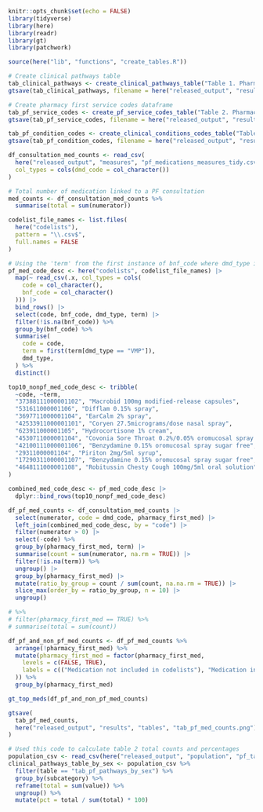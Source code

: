 ```r
knitr::opts_chunk$set(echo = FALSE)
library(tidyverse)
library(here)
library(readr)
library(gt)
library(patchwork)
```

```r
source(here("lib", "functions", "create_tables.R"))
```

```r
# Create clinical pathways table
tab_clinical_pathways <- create_clinical_pathways_table("Table 1. Pharmacy First population criteria")
gtsave(tab_clinical_pathways, filename = here("released_output", "results", "tables", "tab_pf_condition_criteria.png"))
```

```r
# Create pharmacy first service codes dataframe
tab_pf_service_codes <- create_pf_service_codes_table("Table 2. Pharmacy First consultation codes")
gtsave(tab_pf_service_codes, filename = here("released_output", "results", "tables", "tab_pf_service_codelist.png"))
```

```r
tab_pf_condition_codes <- create_clinical_conditions_codes_table("Table 3. Pharmacy First condition codes")
gtsave(tab_pf_condition_codes, filename = here("released_output", "results", "tables", "tab_pf_condition_codes.png"))
```

```r
df_consultation_med_counts <- read_csv(
  here("released_output", "measures", "pf_medications_measures_tidy.csv"),
  col_types = cols(dmd_code = col_character())
)

# Total number of medication linked to a PF consultation
med_counts <- df_consultation_med_counts %>%
  summarise(total = sum(numerator))

codelist_file_names <- list.files(
  here("codelists"),
  pattern = "\\.csv$",
  full.names = FALSE
)

# Using the 'term' from the first instance of bnf_code where dmd_type is VMP
pf_med_code_desc <- here("codelists", codelist_file_names) |>
  map(~ read_csv(.x, col_types = cols(
    code = col_character(),
    bnf_code = col_character()
  ))) |>
  bind_rows() |>
  select(code, bnf_code, dmd_type, term) |>
  filter(!is.na(bnf_code)) %>%
  group_by(bnf_code) %>%
  summarise(
    code = code,
    term = first(term[dmd_type == "VMP"]),
    dmd_type,
  ) %>%
  distinct()

top10_nonpf_med_code_desc <- tribble(
  ~code, ~term,
  "37388111000001102", "Macrobid 100mg modified-release capsules",
  "531611000001106", "Difflam 0.15% spray",
  "3697711000001104", "EarCalm 2% spray",
  "42533911000001101", "Coryen 27.5micrograms/dose nasal spray",
  "623911000001105", "Hydrocortisone 1% cream",
  "4530711000001104", "Covonia Sore Throat 0.2%/0.05% oromucosal spray menthol",
  "42100111000001106", "Benzydamine 0.15% oromucosal spray sugar free",
  "29311000001104", "Piriton 2mg/5ml syrup",
  "17290311000001107", "Benzydamine 0.15% oromucosal spray sugar free",
  "4648111000001108", "Robitussin Chesty Cough 100mg/5ml oral solution"
)

combined_med_code_desc <- pf_med_code_desc |>
  dplyr::bind_rows(top10_nonpf_med_code_desc)

df_pf_med_counts <- df_consultation_med_counts |>
  select(numerator, code = dmd_code, pharmacy_first_med) |>
  left_join(combined_med_code_desc, by = "code") |>
  filter(numerator > 0) |>
  select(-code) %>%
  group_by(pharmacy_first_med, term) |>
  summarise(count = sum(numerator, na.rm = TRUE)) |>
  filter(!is.na(term)) %>%
  ungroup() |>
  group_by(pharmacy_first_med) |>
  mutate(ratio_by_group = count / sum(count, na.na.rm = TRUE)) |>
  slice_max(order_by = ratio_by_group, n = 10) |>
  ungroup()

# %>%
# filter(pharmacy_first_med == TRUE) %>%
# summarise(total = sum(count))

df_pf_and_non_pf_med_counts <- df_pf_med_counts %>%
  arrange(!pharmacy_first_med) %>%
  mutate(pharmacy_first_med = factor(pharmacy_first_med,
    levels = c(FALSE, TRUE),
    labels = c(("Medication not included in codelists"), "Medication included in codelists")
  )) %>%
  group_by(pharmacy_first_med)

gt_top_meds(df_pf_and_non_pf_med_counts)

gtsave(
  tab_pf_med_counts,
  here("released_output", "results", "tables", "tab_pf_med_counts.png"),
)
```
```r
# Used this code to calculate table 2 total counts and percentages
population_csv <- read_csv(here("released_output", "population", "pf_tables.csv"))
clinical_pathways_table_by_sex <- population_csv %>%
  filter(table == "tab_pf_pathways_by_sex") %>%
  group_by(subcategory) %>%
  reframe(total = sum(value)) %>%
  ungroup() %>%
  mutate(pct = total / sum(total) * 100)
```
